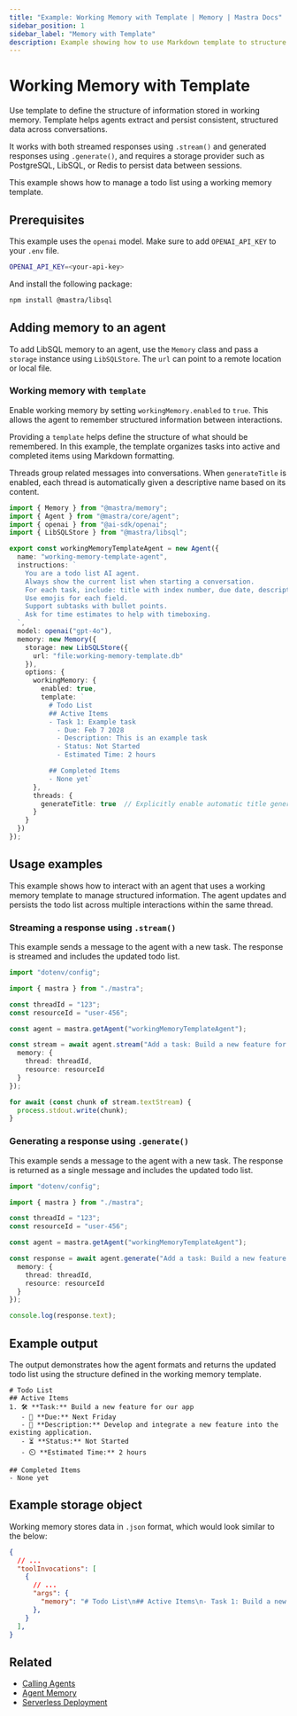 ```yaml
---
title: "Example: Working Memory with Template | Memory | Mastra Docs"
sidebar_position: 1
sidebar_label: "Memory with Template"
description: Example showing how to use Markdown template to structure working memory data.
---
```


# Working Memory with Template

Use template to define the structure of information stored in working memory. Template helps agents extract and persist consistent, structured data across conversations.

It works with both streamed responses using `.stream()` and generated responses using `.generate()`, and requires a storage provider such as PostgreSQL, LibSQL, or Redis to persist data between sessions.

This example shows how to manage a todo list using a working memory template.

## Prerequisites

This example uses the `openai` model. Make sure to add `OPENAI_API_KEY` to your `.env` file.

```bash filename=".env" copy
OPENAI_API_KEY=<your-api-key>
```

And install the following package:

```bash copy
npm install @mastra/libsql
```

## Adding memory to an agent

To add LibSQL memory to an agent, use the `Memory` class and pass a `storage` instance using `LibSQLStore`. The `url` can point to a remote location or local file.

### Working memory with `template`

Enable working memory by setting `workingMemory.enabled` to `true`. This allows the agent to remember structured information between interactions.

Providing a `template` helps define the structure of what should be remembered. In this example, the template organizes tasks into active and completed items using Markdown formatting.

Threads group related messages into conversations. When `generateTitle` is enabled, each thread is automatically given a descriptive name based on its content.

```typescript filename="src/mastra/agents/example-working-memory-template-agent.ts" showLineNumbers copy
import { Memory } from "@mastra/memory";
import { Agent } from "@mastra/core/agent";
import { openai } from "@ai-sdk/openai";
import { LibSQLStore } from "@mastra/libsql";

export const workingMemoryTemplateAgent = new Agent({
  name: "working-memory-template-agent",
  instructions: `
    You are a todo list AI agent.
    Always show the current list when starting a conversation.
    For each task, include: title with index number, due date, description, status, and estimated time.
    Use emojis for each field.
    Support subtasks with bullet points.
    Ask for time estimates to help with timeboxing.
  `,
  model: openai("gpt-4o"),
  memory: new Memory({
    storage: new LibSQLStore({
      url: "file:working-memory-template.db"
    }),
    options: {
      workingMemory: {
        enabled: true,
        template: `
          # Todo List
          ## Active Items
          - Task 1: Example task
            - Due: Feb 7 2028
            - Description: This is an example task
            - Status: Not Started
            - Estimated Time: 2 hours

          ## Completed Items
          - None yet`
      },
      threads: {
        generateTitle: true  // Explicitly enable automatic title generation
      }
    }
  })
});
```

## Usage examples

This example shows how to interact with an agent that uses a working memory template to manage structured information. The agent updates and persists the todo list across multiple interactions within the same thread.

### Streaming a response using `.stream()`

This example sends a message to the agent with a new task. The response is streamed and includes the updated todo list.

```typescript filename="src/test-working-memory-template-agent.ts" showLineNumbers copy
import "dotenv/config";

import { mastra } from "./mastra";

const threadId = "123";
const resourceId = "user-456";

const agent = mastra.getAgent("workingMemoryTemplateAgent");

const stream = await agent.stream("Add a task: Build a new feature for our app. It should take about 2 hours and needs to be done by next Friday.", {
  memory: {
    thread: threadId,
    resource: resourceId
  }
});

for await (const chunk of stream.textStream) {
  process.stdout.write(chunk);
}
```

### Generating a response using `.generate()`

This example sends a message to the agent with a new task. The response is returned as a single message and includes the updated todo list.

```typescript filename="src/test-working-memory-template-agent.ts" showLineNumbers copy
import "dotenv/config";

import { mastra } from "./mastra";

const threadId = "123";
const resourceId = "user-456";

const agent = mastra.getAgent("workingMemoryTemplateAgent");

const response = await agent.generate("Add a task: Build a new feature for our app. It should take about 2 hours and needs to be done by next Friday.", {
  memory: {
    thread: threadId,
    resource: resourceId
  }
});

console.log(response.text);
```

## Example output

The output demonstrates how the agent formats and returns the updated todo list using the structure defined in the working memory template.

```text
# Todo List
## Active Items
1. 🛠️ **Task:** Build a new feature for our app
   - 📅 **Due:** Next Friday
   - 📝 **Description:** Develop and integrate a new feature into the existing application.
   - ⏳ **Status:** Not Started
   - ⏲️ **Estimated Time:** 2 hours

## Completed Items
- None yet
```

## Example storage object

Working memory stores data in `.json` format, which would look similar to the below:

```json
{
  // ...
  "toolInvocations": [
    {
      // ...
      "args": {
        "memory": "# Todo List\n## Active Items\n- Task 1: Build a new feature for our app\n  - Due: Next Friday\n  - Description: Build a new feature for our app\n  - Status: Not Started\n  - Estimated Time: 2 hours\n\n## Completed Items\n- None yet"
      },
    }
  ],
}
```

## Related

- [Calling Agents](/agents/calling-agents#from-the-command-line)
- [Agent Memory](/agents/agent-memory)
- [Serverless Deployment](/deployment/server-deployment#libsqlstore)
